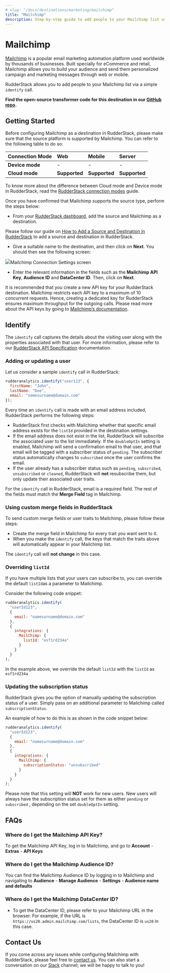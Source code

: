 ```yaml
---
# slug: "/docs/destinations/marketing/mailchimp"
title: "Mailchimp"
description: Step-by-step guide to add people to your Mailchimp list using RudderStack
---
```


# Mailchimp

[Mailchimp](https://mailchimp.com/) is a popular email marketing automation platform used worldwide by thousands of businesses. Built specially for eCommerce and retail, Mailchimp allows you to build your audience and send them personalized campaign and marketing messages through web or mobile.

RudderStack allows you to add people to your Mailchimp list via a simple `identify` call.

<div class="successBlock">

  <strong>Find the open-source transformer code for this destination in our <a href="https://github.com/rudderlabs/rudder-transformer/tree/master/v0/destinations/mailchimp">GitHub repo</a>.</strong>
</div>

## Getting Started

Before configuring Mailchimp as a destination in RudderStack, please make sure that the source platform is supported by Mailchimp. You can refer to the following table to do so:

| **Connection Mode** | **Web**       | **Mobile**    | **Server**    |
| :------------------ | :------------ | :------------ | :------------ |
| **Device mode**     | -             | -             | -             |
| **Cloud mode**      | **Supported** | **Supported** | **Supported** |

<div class="infoBlock">

To know more about the difference between Cloud mode and Device mode in RudderStack, read the <a href="https://rudderstack.com/docs/connections/rudderstack-connection-modes/">RudderStack connection modes</a> guide.

</div>

Once you have confirmed that Mailchimp supports the source type, perform the steps below:

- From your [RudderStack dashboard](https://app.rudderlabs.com/), add the source and Mailchimp as a destination.

<div class="infoBlock">

Please follow our guide on <a href="https://rudderstack.com/docs/connections/adding-source-and-destination-rudderstack/">How to Add a Source and Destination in RudderStack</a> to add a source and destination in RudderStack.

</div>

- Give a suitable name to the destination, and then click on **Next**. You should then see the following screen:

<img src="../../assets/image (72).png" /><span class="imageTitle">Mailchimp Connection Settings screen</span>

- Enter the relevant information in the fields such as the **Mailchimp API Key**, **Audience ID** and **DataCenter ID**. Then, click on **Next**.

<div class="infoBlock">

It is recommended that you create a new API key for your RudderStack destination. Mailchimp restricts each API key to a maximum of 10 concurrent requests. Hence, creating a dedicated key for RudderStack ensures maximum throughput for the outgoing calls. Please read more about the API keys by going to [Mailchimp’s documentation](https://mailchimp.com/help/about-api-keys/).

</div>

## Identify

The `identify` call captures the details about the visiting user along with the properties associated with that user. For more information, please refer to our [RudderStack API Specification](https://rudderstack.com/docs/rudderstack-api-spec) documentation.

### Adding or updating a user

Let us consider a sample `identify` call in RudderStack:

```javascript
rudderanalytics.identify("user123", {
  firstName: "John",
  lastName: "Doe",
  email: "namesurname@domain.com"
});
```

Every time an `identify` call is made with an email address included, RudderStack performs the following steps:

- RudderStack first checks with Mailchimp whether that specific email address exists for the `listId` provided in the destination settings.
- If the email address does not exist in the list, RudderStack will subscribe the associated user to the list immediately. If the `doubleOptIn` setting is enabled, Mailchimp will send a confirmation email to that user, and that email will be tagged with a subscriber status of `pending`. The subscriber status automatically changes to `subscribed` once the user confirms the email.
- If the user already has a subscriber status such as `pending`, `subscribed`, `unsubscribed` or `cleaned`, RudderStack will **not** resubscribe them, but only update their associated user traits.

<div class="infoBlock">

For the `identify` call in RudderStack, email is a required field. The rest of the fields must match the **Merge Field** tag in Mailchimp.

</div>

### **Using custom merge fields in RudderStack**

To send custom merge fields or user traits to Mailchimp, please follow these steps:

- Create the merge field in Mailchimp for every trait you want sent to it.
- When you make the `identify` call, the keys that match the traits above will automatically appear in your Mailchimp list.

<div class="infoBlock">

The `identify` call will **not change** in this case.

</div>

### Overriding `listId`

If you have multiple lists that your users can subscribe to, you can override the default `listId`as a parameter to Mailchimp.

Consider the following code snippet:

```javascript
rudderanalytics.identify(
  "userId123",
  {
    email: "namesurname@domain.com"
  },
  {
    integrations: {
      MailChimp: {
        listId: "esf1rd234a"
      }
    }
  }
);
```

In the example above, we override the default `listId` with the `listId` as `esf1rd234a`

### Updating the subscription status

RudderStack gives you the option of manually updating the subscription status of a user. Simply pass on an additional parameter to Mailchimp called `subscriptionStatus`.

An example of how to do this is as shown in the code snippet below:

```javascript
rudderanalytics.identify(
  "userId123",
  {
    email: "namesurname@domain.com"
  },
  {
    integrations: {
      MailChimp: {
        subscriptionStatus: "unsubscribed"
      }
    }
  }
);
```

<div class="infoBlock">

Please note that this setting will **NOT** work for new users. New users will always have the subscription status set for them as either `pending` or `subscribed` , depending on the set `doubleOptIn` setting.

</div>

## FAQs

### Where do I get the Mailchimp API Key?

To get the Mailchimp API Key, log in to Mailchimp, and go to **Account** - **Extras** - **API Keys**

### Where do I get the Mailchimp Audience ID?

You can find the Mailchimp Audience ID by logging in to Mailchimp and navigating to **Audience** - **Manage Audience** - **Settings** - **Audience name and defaults**

### Where do I get the Mailchimp DataCenter ID?

- To get the DataCenter ID, please refer to your Mailchimp URL in the browser. For example, if the URL is `https://us20.admin.mailchimp.com/lists`, the DataCenter ID is `us20` in this case.

## Contact Us

If you come across any issues while configuring Mailchimp with RudderStack, please feel free to [contact us](mailto:%20docs@rudderstack.com). You can also start a conversation on our [Slack](https://rudderstack.com/join-rudderstack-slack-community) channel; we will be happy to talk to you!
